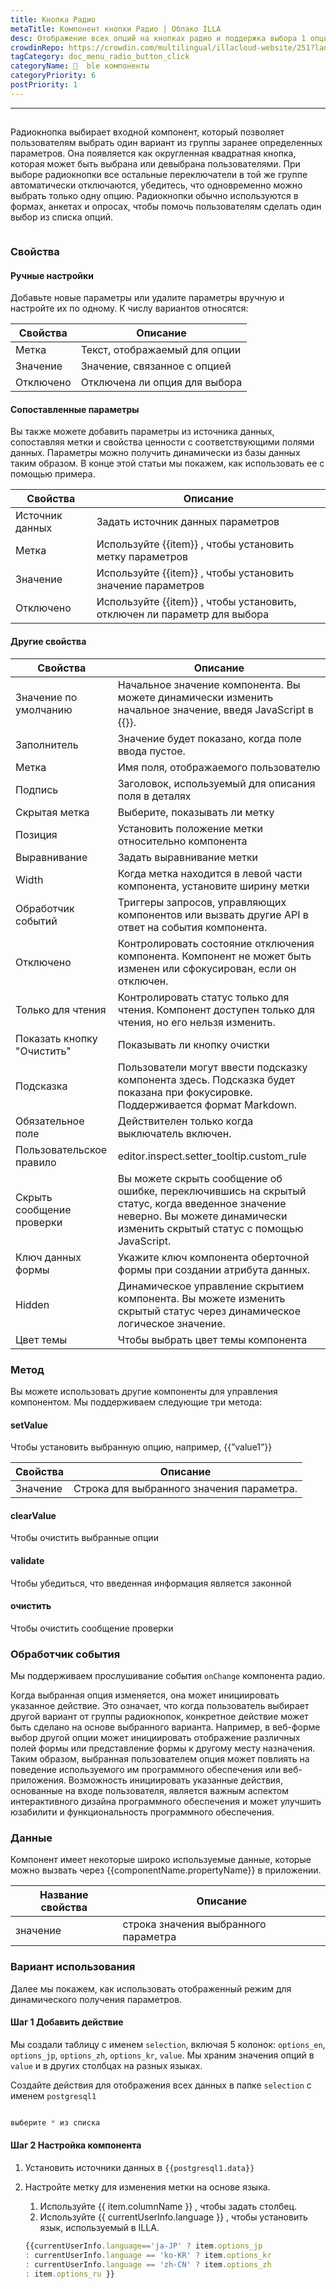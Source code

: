 ```yaml
---
title: Кнопка Радио
metaTitle: Компонент кнопки Радио | Облако ILLA
desc: Отображение всех опций на кнопках радио и поддержка выбора 1 опции.
crowdinRepo: https://crowdin.com/multilingual/illacloud-website/251?languages=ru&filter=basic&value=0
tagCategory: doc_menu_radio_button_click
categoryName: 🧬  ble компоненты
categoryPriority: 6
postPriority: 1
---
```


* * *

## <h2 hidden>Радио кнопка</h2>

Радиокнопка выбирает входной компонент, который позволяет пользователям выбрать один вариант из группы заранее определенных параметров. Она появляется как округленная квадратная кнопка, которая может быть выбрана или девыбрана пользователями. При выборе радиокнопки все остальные переключатели в той же группе автоматически отключаются, убедитесь, что одновременно можно выбрать только одну опцию. Радиокнопки обычно используются в формах, анкетах и опросах, чтобы помочь пользователям сделать один выбор из списка опций.

<img src='https://cdn.illacloud.com/official-website/img/docs/assemble/radio.png' alt="" />

### Свойства

#### Ручные настройки

Добавьте новые параметры или удалите параметры вручную и настройте их по одному. К числу вариантов относятся: 

| Свойства  | Описание                      |
| --------- | ----------------------------- |
| Метка     | Текст, отображаемый для опции |
| Значение  | Значение, связанное с опцией  |
| Отключено | Отключена ли опция для выбора |

#### Сопоставленные параметры

Вы также можете добавить параметры из источника данных, сопоставляя метки и свойства ценности с соответствующими полями данных. Параметры можно получить динамически из базы данных таким образом. В конце этой статьи мы покажем, как использовать ее с помощью примера.

| Свойства        | Описание                                                                 |
| --------------- | ------------------------------------------------------------------------ |
| Источник данных | Задать источник данных параметров                                        |
| Метка           | Используйте {{item}} , чтобы установить метку параметров                 |
| Значение        | Используйте {{item}} , чтобы установить значение параметров              |
| Отключено       | Используйте {{item}} , чтобы установить, отключен ли параметр для выбора |

#### Другие свойства

| Свойства                   | Описание                                                                                                                                                                      |
| -------------------------- | ----------------------------------------------------------------------------------------------------------------------------------------------------------------------------- |
| Значение по умолчанию      | Начальное значение компонента. Вы можете динамически изменить начальное значение, введя JavaScript в {{}}.                                                                    |
| Заполнитель                | Значение будет показано, когда поле ввода пустое.                                                                                                                             |
| Метка                      | Имя поля, отображаемого пользователю                                                                                                                                          |
| Подпись                    | Заголовок, используемый для описания поля в деталях                                                                                                                           |
| Скрытая метка              | Выберите, показывать ли метку                                                                                                                                                 |
| Позиция                    | Установить положение метки относительно компонента                                                                                                                            |
| Выравнивание               | Задать выравнивание метки                                                                                                                                                     |
| Width                      | Когда метка находится в левой части компонента, установите ширину метки                                                                                                       |
| Обработчик событий         | Триггеры запросов, управляющих компонентов или вызвать другие API в ответ на события компонента.                                                                              |
| Отключено                  | Контролировать состояние отключения компонента. Компонент не может быть изменен или сфокусирован, если он отключен.                                                           |
| Только для чтения          | Контролировать статус только для чтения. Компонент доступен только для чтения, но его нельзя изменить.                                                                        |
| Показать кнопку "Очистить" | Показывать ли кнопку очистки                                                                                                                                                  |
| Подсказка                  | Пользователи могут ввести подсказку компонента здесь. Подсказка будет показана при фокусировке. Поддерживается формат Markdown.                                               |
| Обязательное поле          | Действителен только когда выключатель включен.                                                                                                                                |
| Пользовательское правило   | editor.inspect.setter_tooltip.custom_rule                                                                                                                                     |
| Скрыть сообщение проверки  | Вы можете скрыть сообщение об ошибке, переключившись на скрытый статус, когда введенное значение неверно. Вы можете динамически изменить скрытый статус с помощью JavaScript. |
| Ключ данных формы          | Укажите ключ компонента оберточной формы при создании атрибута данных.                                                                                                        |
| Hidden                     | Динамическое управление скрытием компонента. Вы можете изменить скрытый статус через динамическое логическое значение.                                                        |
| Цвет темы                  | Чтобы выбрать цвет темы компонента                                                                                                                                            |

### Метод

Вы можете использовать другие компоненты для управления компонентом. Мы поддерживаем следующие три метода:

#### setValue

Чтобы установить выбранную опцию, например, {{”value1”}}

| Свойства | Описание                                   |
| -------- | ------------------------------------------ |
| Значение | Строка для выбранного значения параметра.  |

#### clearValue

Чтобы очистить выбранные опции

#### validate

Чтобы убедиться, что введенная информация является законной

#### очистить

Чтобы очистить сообщение проверки

### Обработчик события

Мы поддерживаем прослушивание события `onChange` компонента радио. 

Когда выбранная опция изменяется, она может инициировать указанное действие. Это означает, что когда пользователь выбирает другой вариант от группы радиокнопок, конкретное действие может быть сделано на основе выбранного варианта. Например, в веб-форме выбор другой опции может инициировать отображение различных полей формы или представление формы к другому месту назначения. Таким образом, выбранная пользователем опция может повлиять на поведение используемого им программного обеспечения или веб-приложения. Возможность инициировать указанные действия, основанные на входе пользователя, является важным аспектом интерактивного дизайна программного обеспечения и может улучшить юзабилити и функциональность программного обеспечения.

### Данные

Компонент имеет некоторые широко используемые данные, которые можно вызвать через {{componentName.propertyName}} в приложении.

| Название свойства | Описание                              |
| ----------------- | ------------------------------------- |
| значение          | строка значения выбранного параметра  |

### Вариант использования

Далее мы покажем, как использовать отображенный режим для динамического получения параметров. 

#### Шаг 1 Добавить действие

Мы создали таблицу с именем `selection`, включая 5 колонок: `options_en`, `options_jp`, `options_zh`, `options_kr`, `value`. Мы храним значения опций в `value` и в других столбцах на разных языках. 

Создайте действия для отображения всех данных в папке `selection` с именем `postgresql1`

<img src='https://cdn.illacloud.com/official-website/img/docs/assemble/radio1.png' alt="" />

```jsx
выберите * из списка
```

#### Шаг 2 Настройка компонента

1.  Установить источники данных в `{{postgresql1.data}}` 
2.  Настройте метку для изменения метки на основе языка. 

    1.  Используйте {{ item.columnName }} , чтобы задать столбец. 
    2.  Используйте {{ currentUserInfo.language }} , чтобы установить язык, используемый в ILLA.

    ```jsx
    {{currentUserInfo.language=='ja-JP' ? item.options_jp 
    : currentUserInfo.language == 'ko-KR' ? item.options_kr 
    : currentUserInfo.language == 'zh-CN' ? item.options_zh 
    : item.options_ru }}
    ```

<img src='https://cdn.illacloud.com/official-website/img/docs/assemble/radio2.png' alt="" />
